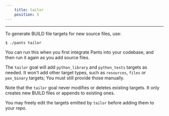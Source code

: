 ```yaml
---
    title: tailor
    position: 5
---
```


---

To generate BUILD file targets for new source files, use:

```bash
$ ./pants tailor
```

You can run this when you first integrate Pants into your codebase, and then run it again as you add source files.

The `tailor` goal will add `python_library` and `python_tests` targets as needed. It won't add other target types, such as `resources`, `files` or `pex_binary` targets; You must still provide those manually.

Note that the `tailor` goal never modifies or deletes existing targets. It only creates new BUILD files or appends to existing ones.

You may freely edit the targets emitted by `tailor` before adding them to your repo.





